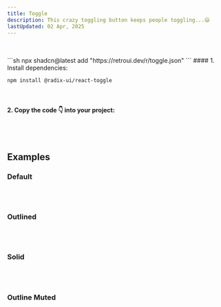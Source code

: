 ```yaml
---
title: Toggle
description: This crazy toggling button keeps people toggling...😃
lastUpdated: 02 Apr, 2025
---
```


<ComponentShowcase name="toggle-style-default" />
<br />
<br />

<ComponentInstall>
    <ComponentInstall.Cli>
        ```sh
        npx shadcn@latest add "https://retroui.dev/r/toggle.json"
        ```
    </ComponentInstall.Cli>
    <ComponentInstall.Manual>
#### 1. Install dependencies:

```sh
npm install @radix-ui/react-toggle
```

<br />

#### 2. Copy the code 👇 into your project:

<ComponentSource name="toggle" />
    </ComponentInstall.Manual>

</ComponentInstall>

<br />
<br />

## Examples

### Default

<ComponentShowcase name="toggle-style-default" />
<br />
<br />

### Outlined

<ComponentShowcase name="toggle-style-outlined" />
<br />
<br />

### Solid

<ComponentShowcase name="toggle-style-solid" />
<br />
<br />

### Outline Muted

<ComponentShowcase name="toggle-style-outline-muted" />
